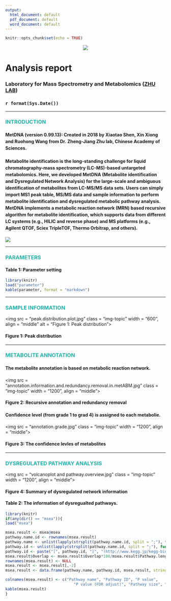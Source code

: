 ```yaml
---
output:
  html_document: default
  pdf_document: default
  word_document: default
---
```


```r
knitr::opts_chunk$set(echo = TRUE)
```

<center>![](MetDNA.logo.png)</center>

<h1>**Analysis report**</h1>
<h3>Laboratory for Mass Spectrometry and Metabolomics ([ZHU LAB](http://www.zhulab.cn/))</h3>
<h3>`r format(Sys.Date())`</h3>

---

### **<font color = "lightseagreen">INTRODUCTION</font>**

<h4> <p style="line-height:1.5em;">**MetDNA (version 0.99.13)**: Created in 2018 by Xiaotao Shen, Xin Xiong and Ruohong Wang from Dr. Zheng-Jiang Zhu lab, Chinese Academy of Sciences.</p> </h4>

<h4> <p style="line-height:1.5em;">Metabolite identification is the long-standing challenge for liquid chromatography-mass spectrometry (LC-MS)-based untargeted metabolomics. Here, we developed MetDNA (Metabolite identification and Dysregulated Network Analysis) for the large-scale and ambiguous identification of metabolites from LC-MS/MS data sets. Users can simply import MS1 peak table, MS/MS data and sample information to perform metabolite identification and dysregulated metabolic pathway analysis. MetDNA implements a metabolic reaction network (MRN) based recursive algorithm for metabolite identification, which supports data from different LC systems (e.g., HILIC and reverse phase) and MS platforms (e.g., Agilent QTOF, Sciex TripleTOF, Thermo Orbitrap, and others).</p> </h4>

![](http://oy0flpoi6.bkt.clouddn.com/workflow.png)

---

### **<font color = "lightseagreen">PARAMETERS</font>**

#### **Table 1: Parameter setting**

```r
library(knitr)
load("parameter")
kable(parameter, format = "markdown")
```

---

### **<font color = "lightseagreen">SAMPLE INFORMATION</font>**

<img src = "peak.distribution.plot.jpg" class = "img-topic" width = "600", align = "middle" alt = "Figure 1: Peak distribution">

#### **Figure 1: Peak distribution**

---

### **<font color = "lightseagreen">METABOLITE ANNOTATION</font>**

<h4> <p style="line-height:1.5em;">The metabolite annotation is based on metabolic reaction network. </p> </h4>

<img src = "annotation.information.and.redundancy.removal.in.metABM.jpg" class = "img-topic" width = "1200", align = "middle">

#### **Figure 2: Recursive annotation and redundancy removal**

<h4> <p style="line-height:1.5em;">Confidence level (from grade 1 to grad 4) is assigned to each metabolie.</p> </h4>

<img src = "annotation.grade.jpg" class = "img-topic" width = "1200", align = "middle">

#### **Figure 3: The confidence levles of metabolites**


---

### **<font color = "lightseagreen">DYSREGULATED PATHWAY ANALYSIS</font>** 

<img src = "volcanoplot and pathway.overview.jpg" class = "img-topic" width = "1200", align = "middle">

#### **Figure 4: Summary of dysregulated network information**

#### **Table 2: The information of dysregualted pathways.** 

```r
library(knitr)
if(any(dir() == "msea")){
load("msea")  

msea.result <- msea@msea
pathway.name.id <- rownames(msea.result)
pathway.name <- unlist(lapply(strsplit(pathway.name.id, split = ";"), function(x) x[1]))
pathway.id <- unlist(lapply(strsplit(pathway.name.id, split = ";"), function(x) x[2]))
pathway.id <- paste("[", pathway.id, "]", "(http://www.kegg.jp/kegg-bin/show_pathway?", pathway.id, ")", sep = "")
msea.result$Overlap <- msea.result$Overlap*100/msea.result$Pathway.length
rownames(msea.result) <- NULL
msea.result <- msea.result[,-2]
msea.result <- data.frame(pathway.name, pathway.id, msea.result, stringsAsFactors = FALSE)

colnames(msea.result) <- c("Pathway name", "Pathway ID", "P value",
                              "P value (FDR adjust)", "Pathway size", "Overlap (%)")
kable(msea.result)
}
```

